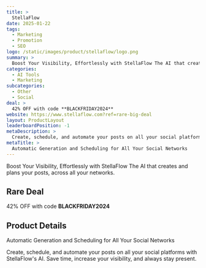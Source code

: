 ```yaml
---
title: >
  StellaFlow
date: 2025-01-22
tags:
  - Marketing
  - Promotion
  - SEO
logo: /static/images/product/stellaflow/logo.png
summary: >
  Boost Your Visibility, Effortlessly with StellaFlow The AI ​​that creates and plans your posts, across all your networks.
categories:
  - AI Tools
  - Marketing
subcategories:
  - Other
  - Social
deal: >
  42% OFF with code **BLACKFRIDAY2024**
website: https://www.stellaflow.com?ref=rare-big-deal
layout: ProductLayout
leaderboardPosition: -1
metaDescription: >
  Create, schedule, and automate your posts on all your social platforms with StellaFlow's AI. Save time, increase your visibility, and always stay present.
metaTitle: >
  Automatic Generation and Scheduling for All Your Social Networks
---
```

Boost Your Visibility, Effortlessly with StellaFlow The AI ​​that creates and plans your posts, across all your networks.

## Rare Deal

42% OFF with code **BLACKFRIDAY2024**

## Product Details

Automatic Generation and Scheduling for All Your Social Networks

Create, schedule, and automate your posts on all your social platforms with StellaFlow's AI. Save time, increase your visibility, and always stay present.
